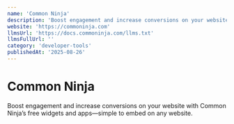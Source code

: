 ```yaml
---
name: 'Common Ninja'
description: 'Boost engagement and increase conversions on your website with Common Ninja’s free widgets and apps—simple to embed on any website.'
website: 'https://commoninja.com'
llmsUrl: 'https://docs.commoninja.com/llms.txt'
llmsFullUrl: ''
category: 'developer-tools'
publishedAt: '2025-08-26'
---
```


# Common Ninja

Boost engagement and increase conversions on your website with Common Ninja’s free widgets and apps—simple to embed on any website.
